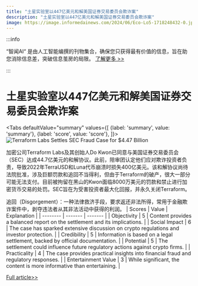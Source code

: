 ```yaml
---
title: "土星实验室以447亿美元和解美国证券交易委员会欺诈案"
description: "土星实验室以447亿美元和解美国证券交易委员会欺诈案"
image: https://image.informedainews.com/2024/06/Eco-Lo5-1718248432-0.jpg
---
```



:::info

“智闻AI“ 是由人工智能编撰的刊物集合，确保您只获得最有价值的信息，旨在助您消除信息差，突破信息茧房的局限。  [了解更多 >>](/zh-Hans/docs/guides)

:::

# 土星实验室以447亿美元和解美国证券交易委员会欺诈案


<Tabs
	defaultValue="summary"
	values={[
	{label: 'summary', value: 'summary'},
	{label: 'score', value: 'score'},
]}>
<TabItem value="summary">
<img
  src="https://image.informedainews.com/2024/06/Eco-Lo5-1718248432-0.jpg"
  alt="Terraform Labs Settles SEC Fraud Case for $4.47 Billion"
/>



加密公司Terraform Labs及其创始人Do Kwon已同意与美国证券交易委员会（SEC）达成44.7亿美元的和解协议。此前，陪审团认定他们应对欺诈投资者负责，导致2022年TerraUSD和Luna代币崩溃时损失400亿美元。该和解协议尚待法院批准，涉及巨额罚款和追回不当得利，但由于Terraform的破产，很大一部分可能无法支付。目前被拘留在黑山的Kwon面临8000万美元的罚款和禁止进行加密货币交易的处罚。SEC旨在为受害投资者最大化回报，并永久关闭Terraform。

追回（Disgorgement）：一种法律救济手段，要求返还非法所得，常用于金融欺诈案件中，剥夺违法者从其非法活动中获得的利润。
</TabItem>
<TabItem value="score">
	| Scores     | Value   | Explanation |
	| -------- | ------- | ------- |
	| Objectivity  | 5    | Content provides a balanced report on the settlement and its implications.    |
	| Social Impact | 6     | The case has sparked extensive discussion on crypto regulations and investor protection.    |
	| Credibility    | 5    | Information is based on a legal settlement, backed by official documentation.    |
	| Potential    | 5    | The settlement could influence future regulatory actions against crypto firms.    |
	| Practicality    | 4    | The case provides practical insights into financial fraud and regulatory responses.    |
	| Entertainment Value    | 3    | While significant, the content is more informative than entertaining.    |
</TabItem>
</Tabs>

[Full article>>](https://asia.nikkei.com/Spotlight/Society/Crime/Terraform-Labs-agrees-to-pay-4.47bn-in-SEC-fraud-case)
